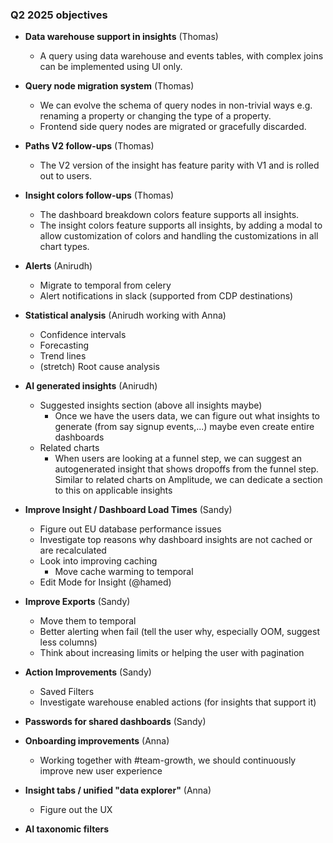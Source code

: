 ### Q2 2025 objectives

* **Data warehouse support in insights** (Thomas)
  * A query using data warehouse and events tables, with complex joins can be implemented using UI only.

* **Query node migration system** (Thomas)
  * We can evolve the schema of query nodes in non-trivial ways e.g. renaming a property or changing the type of a property.
  * Frontend side query nodes are migrated or gracefully discarded.

* **Paths V2 follow-ups** (Thomas)
  * The V2 version of the insight has feature parity with V1 and is rolled out to users.

* **Insight colors follow-ups** (Thomas)
  * The dashboard breakdown colors feature supports all insights.
  * The insight colors feature supports all insights, by adding a modal to allow customization of colors and handling the customizations in all chart types.

* **Alerts** (Anirudh)
  * Migrate to temporal from celery
  * Alert notifications in slack (supported from CDP destinations)

* **Statistical analysis** (Anirudh working with Anna)
  * Confidence intervals
  * Forecasting
  * Trend lines
  * (stretch) Root cause analysis

* **AI generated insights** (Anirudh)
  * Suggested insights section (above all insights maybe)
    * Once we have the users data, we can figure out what insights to generate (from say signup events,...) maybe even create entire dashboards
  * Related charts
    * When users are looking at a funnel step, we can suggest an autogenerated insight that shows dropoffs from the funnel step. Similar to related charts on Amplitude, we can dedicate a section to this on applicable insights

* **Improve Insight / Dashboard Load Times** (Sandy)
  * Figure out EU database performance issues
  * Investigate top reasons why dashboard insights are not cached or are recalculated
  * Look into improving caching
    * Move cache warming to temporal
  * Edit Mode for Insight (@hamed)

* **Improve Exports** (Sandy)
  * Move them to temporal
  * Better alerting when fail (tell the user why, especially OOM, suggest less columns)
  * Think about increasing limits or helping the user with pagination

* **Action Improvements** (Sandy)
  * Saved Filters
  * Investigate warehouse enabled actions (for insights that support it)

* **Passwords for shared dashboards** (Sandy)

* **Onboarding improvements** (Anna)
  * Working together with #team-growth, we should continuously improve new user experience

* **Insight tabs / unified "data explorer"** (Anna)
  * Figure out the UX

* **AI taxonomic filters**
